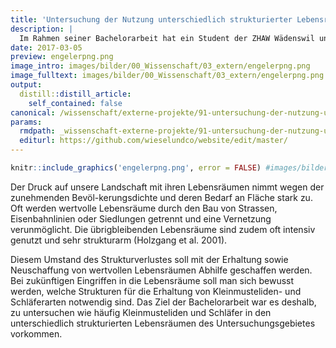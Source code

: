 ```yaml
---
title: 'Untersuchung der Nutzung unterschiedlich strukturierter Lebensräume durch Kleinmusteliden und Schläfer'
description: |
  Im Rahmen seiner Bachelorarbeit hat ein Student der ZHAW Wädenswil untersucht, wie oft Kleinmusteliden und Schläfer in unterschiedlich strukturierten Lebensräumen vorkommen. Dabei galt es die Hypothese zu belegen, dass strukturgebundene kleinere Säugetiere in stark fragmentierten und isolierten Lebensräumen oft fehlen.
date: 2017-03-05
preview: engelerpng.png
image_intro: images/bilder/00_Wissenschaft/03_extern/engelerpng.png
image_fulltext: images/bilder/00_Wissenschaft/03_extern/engelerpng.png
output:
  distill::distill_article:
    self_contained: false
canonical: /wissenschaft/externe-projekte/91-untersuchung-der-nutzung-unterschiedlich-strukturierter-lebensraeume-durch-kleinmusteliden-und-schlaefer
params:
  rmdpath: _wissenschaft-externe-projekte/91-untersuchung-der-nutzung-unterschiedl/91-untersuchung-der-nutzung-unterschiedl.Rmd
  editurl: https://github.com/wieselundco/website/edit/master/
---
```



```r
knitr::include_graphics('engelerpng.png', error = FALSE) #images/bilder/00_Wissenschaft/03_extern/engelerpng.png
```

Der Druck auf unsere Landschaft mit ihren Lebensräumen nimmt wegen der
zunehmenden Bevöl-kerungsdichte und deren Bedarf an Fläche stark zu. Oft
werden wertvolle Lebensräume durch den Bau von Strassen, Eisenbahnlinien
oder Siedlungen getrennt und eine Vernetzung verunmöglicht. Die
übrigbleibenden Lebensräume sind zudem oft intensiv genutzt und sehr
strukturarm (Holzgang et al. 2001).

Diesem Umstand des Strukturverlustes soll mit der Erhaltung sowie
Neuschaffung von wertvollen Lebensräumen Abhilfe geschaffen werden. Bei
zukünftigen Eingriffen in die Lebensräume soll man sich bewusst werden,
welche Strukturen für die Erhaltung von Kleinmusteliden- und
Schläferarten notwendig sind. Das Ziel der Bachelorarbeit war es
deshalb, zu untersuchen wie häufig Kleinmusteliden und Schläfer in den
unterschiedlich strukturierten Lebensräumen des Untersuchungsgebietes
vorkommen.

```r



```

<!--http://wieselundco.ch/wissenschaft/externe-projekte/91-untersuchung-der-nutzung-unterschiedlich-strukturierter-lebensraeume-durch-kleinmusteliden-und-schlaefer-->
